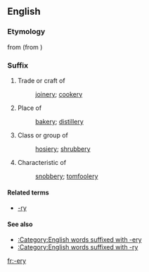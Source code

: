 ==English==

===Etymology===
from {{etyl|xno}} {{term|-erie||place|lang=xno}} (from {{etyl|fro}})

{{etystub}}

===Suffix===
{{infl|en|suffix|sort=ery}}

# Trade or craft of
#: [[joinery]]; [[cookery]]
# Place of
#: [[bakery]]; [[distillery]]
# Class or group of
#: [[hosiery]]; [[shrubbery]]
# Characteristic of
#: [[snobbery]]; [[tomfoolery]]

====Related terms====
* [[-ry]]

====See also====
* [[:Category:English words suffixed with -ery]]
* [[:Category:English words suffixed with -ry]]

[[fr:-ery]]